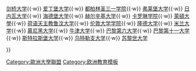 {{Navbox
|name  = 欧洲研究型大学联盟
|title = [[欧洲研究型大学联盟]]
|list1 = <div><!--(reduces gap between wrapped lines)-->
{{nowrap begin}}
[[阿姆斯特丹大学]]{{·w}}
[[剑桥大学]]{{·w}}
[[爱丁堡大学]]{{·w}}
[[三一学院 (都柏林)|都柏林圣三一学院]]{{·w}}
[[弗莱堡大学]]{{·w}}
[[日内瓦大学]]{{·w}}
[[海德堡大学]]{{·w}}
[[赫尔辛基大学]]{{·w}}
[[卡罗琳学院]]{{·w}}
[[萊頓大學]]{{·w}}
[[荷语天主教鲁汶大学]]{{·w}}
[[伦敦大学学院]]{{·w}}
[[隆德大学]]{{·w}}
[[米兰大学]]{{·w}}
[[慕尼黑大学]]{{·w}}
[[牛津大学]]{{·w}}
[[巴黎第六大学]]{{·w}}
[[巴黎第十一大学]]{{·w}}
[[斯特拉斯堡大学]]{{·w}}
[[乌特勒支大学]]{{·w}}
[[苏黎世大学]]
{{nowrap end}}
</div>
}}<noinclude>
[[Category:歐洲大學聯盟]]
[[Category:欧洲教育模板]]

</noinclude>